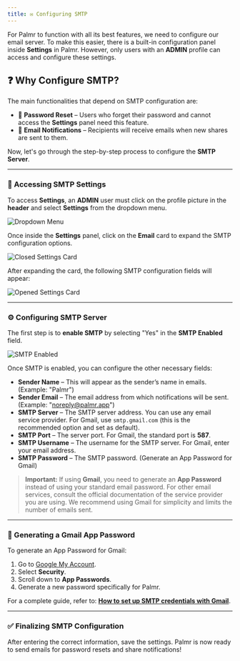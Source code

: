 ```yaml
---
title: ✉️ Configuring SMTP
---
```


For Palmr to function with all its best features, we need to configure our email server. To make this easier, there is a built-in configuration panel inside **Settings** in Palmr. However, only users with an **ADMIN** profile can access and configure these settings.

## ❓ Why Configure SMTP?

The main functionalities that depend on SMTP configuration are:
- 🔑 **Password Reset** – Users who forget their password and cannot access the **Settings** panel need this feature.
- 📧 **Email Notifications** – Recipients will receive emails when new shares are sent to them.

Now, let's go through the step-by-step process to configure the **SMTP Server**.

---

### 🔧 Accessing SMTP Settings

To access **Settings**, an **ADMIN** user must click on the profile picture in the **header** and select **Settings** from the dropdown menu.

![Dropdown Menu](/assets/v1/main/smtp/dropdown-menu.png)

Once inside the **Settings** panel, click on the **Email** card to expand the SMTP configuration options.

![Closed Settings Card](/assets/v1/main/smtp/closed-card.png)

After expanding the card, the following SMTP configuration fields will appear:

![Opened Settings Card](/assets/v1/main/smtp/opened-card.png)

---

### ⚙️ Configuring SMTP Server

The first step is to **enable SMTP** by selecting "Yes" in the **SMTP Enabled** field.

![SMTP Enabled](/assets/v1/main/smtp/smtp-enabled.png)

Once SMTP is enabled, you can configure the other necessary fields:

- **Sender Name** – This will appear as the sender’s name in emails. (Example: "Palmr")
- **Sender Email** – The email address from which notifications will be sent. (Example: "noreply@palmr.app")
- **SMTP Server** – The SMTP server address. You can use any email service provider. For Gmail, use `smtp.gmail.com` (this is the recommended option and set as default).
- **SMTP Port** – The server port. For Gmail, the standard port is **587**.
- **SMTP Username** – The username for the SMTP server. For Gmail, enter your email address.
- **SMTP Password** – The SMTP password. (Generate an App Password for Gmail)

> **Important:** If using **Gmail**, you need to generate an **App Password** instead of using your standard email password.
> For other email services, consult the official documentation of the service provider you are using. We recommend using Gmail for simplicity and limits the number of emails sent.

---

### 🔐 Generating a Gmail App Password

To generate an App Password for Gmail:
1. Go to [Google My Account](https://myaccount.google.com/).
2. Select **Security**.
3. Scroll down to **App Passwords**.
4. Generate a new password specifically for Palmr.

For a complete guide, refer to: **[How to set up SMTP credentials with Gmail](https://medium.com/rails-to-rescue/how-to-set-up-smtp-credentials-with-gmail-for-your-app-send-email-cf236d11087d)**.

---

### ✅ Finalizing SMTP Configuration

After entering the correct information, save the settings. Palmr is now ready to send emails for password resets and share notifications!
